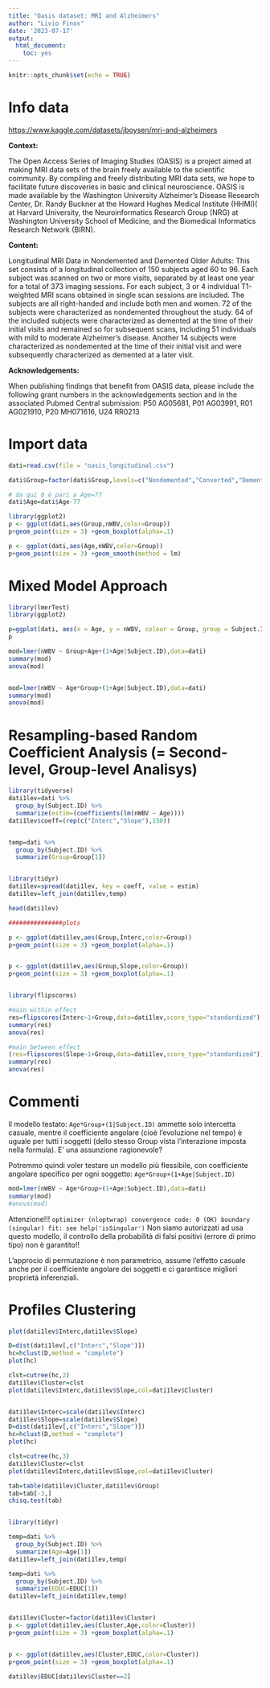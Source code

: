 ---
title: "Oasis dataset: MRI and Alzheimers"
author: "Livio Finos"
date: '2023-07-17'
output: 
  html_document: 
    toc: yes
---

```{r setup, include=FALSE}
knitr::opts_chunk$set(echo = TRUE)
```

# Info data

<https://www.kaggle.com/datasets/jboysen/mri-and-alzheimers>

**Context:**

The Open Access Series of Imaging Studies (OASIS) is a project aimed at making MRI data sets of the brain freely available to the scientific community. By compiling and freely distributing MRI data sets, we hope to facilitate future discoveries in basic and clinical neuroscience. OASIS is made available by the Washington University Alzheimer's Disease Research Center, Dr. Randy Buckner at the Howard Hughes Medical Institute (HHMI)( at Harvard University, the Neuroinformatics Research Group (NRG) at Washington University School of Medicine, and the Biomedical Informatics Research Network (BIRN).

**Content:**

Longitudinal MRI Data in Nondemented and Demented Older Adults: This set consists of a longitudinal collection of 150 subjects aged 60 to 96. Each subject was scanned on two or more visits, separated by at least one year for a total of 373 imaging sessions. For each subject, 3 or 4 individual T1-weighted MRI scans obtained in single scan sessions are included. The subjects are all right-handed and include both men and women. 72 of the subjects were characterized as nondemented throughout the study. 64 of the included subjects were characterized as demented at the time of their initial visits and remained so for subsequent scans, including 51 individuals with mild to moderate Alzheimer's disease. Another 14 subjects were characterized as nondemented at the time of their initial visit and were subsequently characterized as demented at a later visit.

**Acknowledgements:**

When publishing findings that benefit from OASIS data, please include the following grant numbers in the acknowledgements section and in the associated Pubmed Central submission: P50 AG05681, P01 AG03991, R01 AG021910, P20 MH071616, U24 RR0213

# Import data

```{r}
dati=read.csv(file = "oasis_longitudinal.csv")

dati$Group=factor(dati$Group,levels=c("Nondemented","Converted","Demented"))

# da qui 0 è pari a Age=77
dati$Age=dati$Age-77
```

```{r}
library(ggplot2)
p <- ggplot(dati,aes(Group,nWBV,color=Group))
p+geom_point(size = 3) +geom_boxplot(alpha=.1)

p <- ggplot(dati,aes(Age,nWBV,color=Group))
p+geom_point(size = 3) +geom_smooth(method = lm)


```

# Mixed Model Approach

```{r}
library(lmerTest)
library(ggplot2)

p=ggplot(dati, aes(x = Age, y = nWBV, colour = Group, group = Subject.ID)) + geom_line() + geom_point()
p

mod=lmer(nWBV ~ Group+Age+(1+Age|Subject.ID),data=dati)
summary(mod)
anova(mod)


mod=lmer(nWBV ~ Age*Group+(1+Age|Subject.ID),data=dati)
summary(mod)
anova(mod)


```

<!-- ```{r} -->
<!-- library(tidyverse) -->
<!-- dati <- group_by(dati, Subject.ID) %>% mutate(nWBV0 = nWBV-nWBV[1]) -->


<!-- library(ggplot2) -->
<!-- p=ggplot(dati, aes(x = Age, y = nWBV0, colour = Group, group = Subject.ID)) + geom_line() + geom_point() -->
<!-- p -->

<!-- ``` -->

# Resampling-based Random Coefficient Analysis (= Second-level, Group-level Analisys)

```{r}
library(tidyverse)
dati1lev=dati %>%
  group_by(Subject.ID) %>%
  summarize(estim=(coefficients(lm(nWBV ~ Age))))
dati1lev$coeff=(rep(c("Interc","Slope"),150))


temp=dati %>%
  group_by(Subject.ID) %>%
  summarize(Group=Group[1])


library(tidyr)
dati1lev=spread(dati1lev, key = coeff, value = estim)
dati1lev=left_join(dati1lev,temp)

head(dati1lev)

###############plots

p <- ggplot(dati1lev,aes(Group,Interc,color=Group))
p+geom_point(size = 3) +geom_boxplot(alpha=.1)


p <- ggplot(dati1lev,aes(Group,Slope,color=Group))
p+geom_point(size = 3) +geom_boxplot(alpha=.1)


library(flipscores)

#main within effect
res=flipscores(Interc~1+Group,data=dati1lev,score_type="standardized")
summary(res)
anova(res)

#main between effect
(res=flipscores(Slope~1+Group,data=dati1lev,score_type="standardized"))
summary(res)
anova(res)

```

# Commenti

Il modello testato: `Age*Group+(1|Subject.ID)` ammette solo intercetta casuale, mentre il coefficiente angolare (cioè l'evoluzione nel tempo) è uguale per tutti i soggetti (dello stesso Group vista l'interazione imposta nella formula). E' una assunzione ragionevole?

Potremmo quindi voler testare un modello più flessibile, con coefficiente angolare specifico per ogni soggetto: `Age*Group+(1+Age|Subject.ID)`

```{r}
mod=lmer(nWBV ~ Age*Group+(1+Age|Subject.ID),data=dati)
summary(mod)
#anova(mod)
```

Attenzione!!! `optimizer (nloptwrap) convergence code: 0 (OK) boundary (singular) fit: see help('isSingular')` Non siamo autorizzati ad usa questo modello, il controllo della probabilità di falsi positivi (errore di primo tipo) non è garantito!!

L'approcio di permutazione è non parametrico, assume l'effetto casuale anche per il coefficiente angolare dei soggetti e ci garantisce migliori proprietà inferenziali.

# Profiles Clustering

```{r}
plot(dati1lev$Interc,dati1lev$Slope)

D=dist(dati1lev[,c("Interc","Slope")])
hc=hclust(D,method = "complete")
plot(hc)

clst=cutree(hc,2)
dati1lev$Cluster=clst
plot(dati1lev$Interc,dati1lev$Slope,col=dati1lev$Cluster)


dati1lev$Interc=scale(dati1lev$Interc)
dati1lev$Slope=scale(dati1lev$Slope)
D=dist(dati1lev[,c("Interc","Slope")])
hc=hclust(D,method = "complete")
plot(hc)

clst=cutree(hc,3)
dati1lev$Cluster=clst
plot(dati1lev$Interc,dati1lev$Slope,col=dati1lev$Cluster)

tab=table(dati1lev$Cluster,dati1lev$Group)
tab=tab[-3,]
chisq.test(tab)


library(tidyr)

temp=dati %>%
  group_by(Subject.ID) %>%
  summarize(Age=Age[1])
dati1lev=left_join(dati1lev,temp)

temp=dati %>%
  group_by(Subject.ID) %>%
  summarize(EDUC=EDUC[1])
dati1lev=left_join(dati1lev,temp)


dati1lev$Cluster=factor(dati1lev$Cluster)
p <- ggplot(dati1lev,aes(Cluster,Age,color=Cluster))
p+geom_point(size = 3) +geom_boxplot(alpha=.1)


p <- ggplot(dati1lev,aes(Cluster,EDUC,color=Cluster))
p+geom_point(size = 3) +geom_boxplot(alpha=.1)

dati1lev$EDUC[dati1lev$Cluster==2]
```

